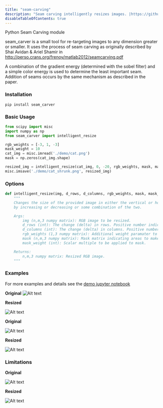```yaml
---
title: "seam-carving"
description: "Seam carving intelligently resizes images. |https://github.com/dharness/seam_carving"
disableTableOfContents: true
---
```


Python Seam Carving module

seam_carver is a small tool for re-targeting images to any dimension greater or smaller. It uses the process of seam carving as originally described by Shai Avidan & Ariel Shamir in http://perso.crans.org/frenoy/matlab2012/seamcarving.pdf

A combination of the gradient energy (determined with the sobel filter) and a simple color energy is used to determine the least important seam. Addition of seams occurs by the same mechanism as described in the paper.

### Installation

```
pip install seam_carver
```

### Basic Usage

```python
from scipy import misc
import numpy as np
from seam_carver import intelligent_resize

rgb_weights = [-3, 1, -3]
mask_weight = 10
cat_img = misc.imread('./demo/cat.png')
mask = np.zeros(cat_img.shape)

resized_img = intelligent_resize(cat_img, 0, -20, rgb_weights, mask, mask_weight)
misc.imsave('./demo/cat_shrunk.png', resized_img)
```

### Options

```python
def intelligent_resize(img, d_rows, d_columns, rgb_weights, mask, mask_weight):
    """
    Changes the size of the provided image in either the vertical or horizontal direction,
    by increasing or decreasing or some combination of the two.

    Args:
        img (n,m,3 numpy matrix): RGB image to be resized.
        d_rows (int): The change (delta) in rows. Positive number indicated insertions, negative is removal.
        d_columns (int): The change (delta) in columns. Positive number indicated insertions, negative is removal.
        rgb_weights (1,3 numpy matrix): Additional weight paramater to be applied to pixels.
        mask (n,m,3 numpy matrix): Mask matrix indicating areas to make more or less likely for removal.
        mask_weight (int): Scalar multiple to be applied to mask.

    Returns:
        n,m,3 numpy matrix: Resized RGB image.
    """
```

### Examples

For more examples and details see the [demo jupyter notebook](https://github.com/dharness/seam_carving/blob/dharness/improving_docs/demo/Seam%20Carving%20Visual%20Demos.ipynb)

**Original**
![Alt text](https://raw.githubusercontent.com/dharness/seam_carving/master/demo/lotr.jpg)

**Resized**

![Alt text](https://raw.githubusercontent.com/dharness/seam_carving/master/demo/lotr_out.png)

**Original**

![Alt text](https://raw.githubusercontent.com/dharness/seam_carving/master/demo/hot_dog.jpg)

**Resized**

![Alt text](https://raw.githubusercontent.com/dharness/seam_carving/master/demo/hot_dog.png)

### Limitations

**Original**

![Alt text](https://raw.githubusercontent.com/dharness/seam_carving/master/demo/cat.png)

**Resized**

![Alt text](https://raw.githubusercontent.com/dharness/seam_carving/master/demo/cat_out.png)

